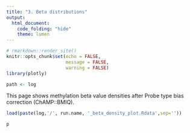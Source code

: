 ```yaml
---
title: "3. Beta distributions"
output:
  html_document:
    code_folding: "hide"
    theme: lumen
---
```


```r
# rmarkdown::render_site()
knitr::opts_chunk$set(echo = FALSE,
                      message = FALSE,
                      warning = FALSE)
library(plotly)

path <- log
```


This page shows methylation beta value densities after Probe type bias correction (ChAMP::BMIQ).

```r
load(paste(log,'/', run.name, '_beta_density_plot.Rdata',sep=''))

p
```

